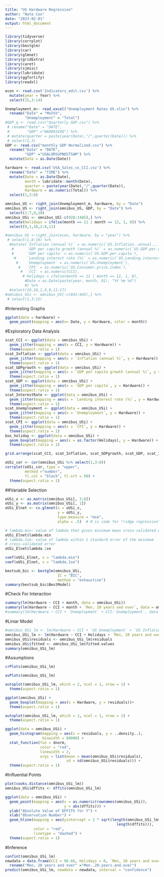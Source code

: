 ```yaml
---
title: "US Hardware Regression"
author: "Nate Cox"
date: "2023-02-01"
output: html_document
---
```


```r
library(tidyverse)
library(corrplot)  
library(bestglm)  
library(car) 
library(glmnet)
library(gridExtra)
library(caret)
library(sjmisc)
library(lubridate)
library(ggfortify)
library(readxl)
```


```r
econ <- read.csv('Indicators_edit.csv') %>%
  mutate(year = Year) %>%
  select(15,3:14)

Unemployment_m<- read_excel("Unemployment Rates US.xlsx") %>%
  rename("Date" = "Month",
         "Unemployment" = "Total")
#GDP_q <- read.csv("Quarterly GDP.csv") %>%
 # rename("Date" = "DATE",
 #        "GDP" ="NA000334Q") %>%
 # mutate(quarter = paste(year(Date),"/",quarter(Date))) %>%
 # select(2,3)
GDP <- read.csv("monthly GDP Normalized.csv") %>%
  rename("Date" = "DATE",
         "GDP" ="USALORSGPNOSTSAM") %>%
  mutate(Date = as.Date(Date))

hardware <- read.csv('USA_Sales_vs_CCI.csv') %>%
  rename("Date" = "TIME") %>%
  mutate(Date = as.Date(Date),
         month = lubridate::month(Date),
         quarter = paste(year(Date),"/",quarter(Date)),
         Hardware = as.numeric(Total)) %>%
  select(1,3:6)

omnibus_US <- right_join(Unemployment_m, hardware, by = "Date")
omnibus_US <- right_join(omnibus_US, GDP, by = "Date") %>%
  select(1:7,9,10)
omnibus_USi <- omnibus_US[-c(928:1465),] %>%
  mutate(Holidays = ifelse(month == 11 | month == 12, 1, 0)) %>%
  select(9,1,10,2:6,11)

#omnibus_US <-right_join(econ, hardware, by = "year") %>%
 # select(1,8:16) %>%
  #mutate(`Inflation (annual %)` = as.numeric(`US.Inflation..annual...`),
   #      `GDP per capita growth (annual %)` = as.numeric(`US.GDP.per.capita.growth..annual...`),
   #      `GDP per capita` = as.numeric(`US.GDP.per.capita`),
    #     `Lending interest rate (%)` = as.numeric(`US.Lending.interest.rate....`),
     #    `Unemployment` = as.numeric(`US.Unemployment`),
      #   `CPI` = as.numeric(`US.Consumer.price.index`),
       #  `CCI` = as.numeric(CCI),
        # Holidays = ifelse(month == 11 | month == 12, 1, 0), 
         #Date = as.Date(paste(year, month, 01), "%Y %m %d")
         #) %>%
  #select(10,18,1,9,8,11:17)
#omnibus_USi <- omnibus_US[-c(841:945),] %>%
 # select(1,3:12)
```
#Interesting Graphs
```r
ggplot(data = hardware) +
  geom_point(mapping = aes(x= Date, y = Hardware, color = month))
```

#Exploratory Data Analysis 
```r
scat_CCI <- ggplot(data = omnibus_USi) +
  geom_jitter(mapping = aes(x = CCI, y = Hardware)) +
  theme(aspect.ratio = 1)
scat_Inflation <- ggplot(data = omnibus_USi) +
  geom_jitter(mapping = aes(x = `Inflation (annual %)`, y = Hardware)) +
  theme(aspect.ratio = 1)
scat_GDPgrowth <- ggplot(data = omnibus_USi) +
  geom_jitter(mapping = aes(x = `GDP per capita growth (annual %)`, y = Hardware)) +
  theme(aspect.ratio = 1)
scat_GDP <- ggplot(data = omnibus_USi) +
  geom_jitter(mapping = aes(x = `GDP per capita`, y = Hardware)) +
  theme(aspect.ratio = 1)
scat_InterestRate <- ggplot(data = omnibus_USi) +
  geom_jitter(mapping = aes(x = `Lending interest rate (%)`, y = Hardware)) +
  theme(aspect.ratio = 1)
scat_Unemployment <- ggplot(data = omnibus_USi) +
  geom_jitter(mapping = aes(x = `Unemployment`, y = Hardware)) +
  theme(aspect.ratio = 1)
scat_CPI <- ggplot(data = omnibus_USi) +
  geom_jitter(mapping = aes(x = `CPI`, y = Hardware)) +
  theme(aspect.ratio = 1)
box_holiday <- ggplot(data = omnibus_USi) +
  geom_boxplot(mapping = aes(x = as.factor(Holidays), y = Hardware)) +
  theme(aspect.ratio = 1)

grid.arrange(scat_CCI, scat_Inflation, scat_GDPgrowth, scat_GDP, scat_InterestRate, scat_Unemployment, scat_CPI, box_holiday, ncol =4)
```
```r
oUSi_cor <- cor(omnibus_USi %>% select(1,3:8))
corrplot(oUSi_cor, type = "upper",
         method ="number",
         tl.col = "black", tl.srt = 50) +
  theme(aspect.ratio = 1)
```
##Variable Selection
```r
oUSi_x <- as.matrix(omnibus_USi[, 3:8])
oUSi_y <- as.matrix(omnibus_USi[, 1])
oUSi_Elnet <- cv.glmnet(x = oUSi_x,
                        y = oUSi_y, 
                        type.measure = "mse", 
                        alpha = .5)  # 0 is code for "ridge regression"

# lambda.min: value of lambda that gives minimum mean cross-validated error
oUSi_Elnet$lambda.min
# lambda.1se: value of lambda within 1 standard error of the minimum 
# cross-validated error
oUSi_Elnet$lambda.1se

coef(oUSi_Elnet, s = "lambda.min")
coef(oUSi_Elnet, s = "lambda.1se")

bestsub_bic <- bestglm(omnibus_USi,
                        IC = "BIC",
                        method = "exhaustive")
summary(bestsub_bic$BestModel)
```
#Check For Interaction
```r
summary(lm(Hardware ~ CCI + month, data = omnibus_USi))
summary(lm(Hardware ~ CCI + month + `Men, 20 years and over`, data = omnibus_USi))
#summary(lm(Hardware ~ CCI + `Unemployment` + CCI:`Unemployment`, data = omnibus_USi))
```
#Liniar Model
```r
#omnibus_USi_lm <- lm(Hardware ~ CCI + `US Unemployment` + `US Inflation (annual %)` + `US GDP per capita` +`US Lending interest rate (%)`, data = omnibus_USi)
omnibus_USi_lm <- lm(Hardware ~ CCI + Holidays + `Men, 20 years and over`, data = omnibus_USi)
omnibus_USi$residuals <- omnibus_USi_lm$residuals
omnibus_USi$fitted <- omnibus_USi_lm$fitted.values
summary(omnibus_USi_lm)
```

#Assumptions
```r
crPlots(omnibus_USi_lm)

avPlots(omnibus_USi_lm)

autoplot(omnibus_USi_lm, which = 2, ncol = 1, nrow = 1) + 
  theme(aspect.ratio = 1)

ggplot(omnibus_USi) + 
  geom_boxplot(mapping = aes(x = Hardware, y = residuals))+ 
  theme(aspect.ratio = 1)

autoplot(omnibus_USi_lm, which = 1, ncol = 1, nrow = 1) +
  theme(aspect.ratio = 1)

ggplot(data = omnibus_USi) + 
  geom_histogram(mapping = aes(x = residuals, y = ..density..), 
                 binwidth = 80000) +
  stat_function(fun = dnorm, 
                color = "red", 
                linewidth = 2,
                args = list(mean = mean(omnibus_USi$residuals), 
                            sd = sd(omnibus_USi$residuals))) +
  theme(aspect.ratio = 1)
```

#Influential Points
```r
plot(cooks.distance(omnibus_USi_lm))
omnibus_USi$dffits <- dffits(omnibus_USi_lm)

ggplot(data = omnibus_USi) + 
  geom_point(mapping = aes(x = as.numeric(rownames(omnibus_USi)), 
                           y = abs(dffits))) +
  ylab("Absolute Value of DFFITS for Y") +
  xlab("Observation Number") +
  geom_hline(mapping = aes(yintercept = 2 * sqrt(length(omnibus_USi_lm$coefficients) /
                                                   length(dffits))),
             color = "red", 
             linetype = "dashed") +
  theme(aspect.ratio = 1)
```
#Inference
```r
confint(omnibus_USi_lm)
newdata = data.frame(CCI = 96.66, Holidays = 0, `Men, 20 years and over`= 3.3) %>%
  rename("Men, 20 years and over" ="Men..20.years.and.over")
predict(omnibus_USi_lm, newdata = newdata, interval = "confidence")
```

